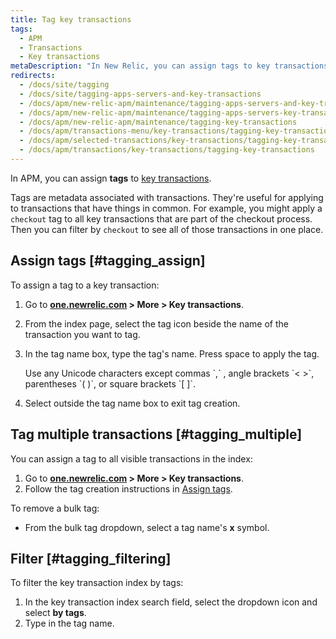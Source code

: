 ```yaml
---
title: Tag key transactions
tags:
  - APM
  - Transactions
  - Key transactions
metaDescription: "In New Relic, you can assign tags to key transactions to group similar transactions together. This makes them easier to find and analyze."
redirects:
  - /docs/site/tagging
  - /docs/site/tagging-apps-servers-and-key-transactions
  - /docs/apm/new-relic-apm/maintenance/tagging-apps-servers-and-key-transactions
  - /docs/apm/new-relic-apm/maintenance/tagging-apps-servers-key-transactions
  - /docs/apm/new-relic-apm/maintenance/tagging-key-transactions
  - /docs/apm/transactions-menu/key-transactions/tagging-key-transactions
  - /docs/apm/selected-transactions/key-transactions/tagging-key-transactions
  - /docs/apm/transactions/key-transactions/tagging-key-transactions
---
```


In APM, you can assign **tags** to [key transactions](/docs/apm/transactions/key-transactions/key-transactions-tracking-important-transactions-or-events).

Tags are metadata associated with transactions. They're useful for applying to transactions that have things in common. For example, you might apply a `checkout` tag to all key transactions that are part of the checkout process. Then you can filter by `checkout` to see all of those transactions in one place.

## Assign tags [#tagging_assign]

To assign a tag to a key transaction:

1. Go to **[one.newrelic.com](https://one.newrelic.com) > More > Key transactions**.
2. From the index page, select the tag <Icon name="fe-tag"/>
   icon beside the name of the transaction you want to tag.
3. In the tag name box, type the tag's name. Press space to apply the tag.

   <Callout variant="tip">
     Use any Unicode characters except commas `,` , angle brackets `< >`, parentheses `( )`, or square brackets `[ ]`.
   </Callout>
4. Select outside the tag name box to exit tag creation.

## Tag multiple transactions [#tagging_multiple]

You can assign a tag to all visible transactions in the index:

1. Go to **[one.newrelic.com](https://one.newrelic.com) > More > Key transactions**.
2. Follow the tag creation instructions in [Assign tags](#tagging_assign).

To remove a bulk tag:

* From the bulk tag dropdown, select a tag name's **x** symbol.

## Filter [#tagging_filtering]

To filter the key transaction index by tags:

1. In the key transaction index search field, select the <Icon name="fe-chevron-down"/>
   dropdown icon and select **by tags**.
2. Type in the tag name.
